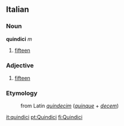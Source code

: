 ==Italian== 
===Noun===
'''quindici''' ''m''

#[[fifteen]]

===Adjective===

# [[fifteen]]

===Etymology===
:from Latin ''[[quindecim]]'' (''[[quinque]]'' + ''[[decem]]'')

[[it:quindici]]
[[pt:Quindici]]
[[fi:Quindici]]